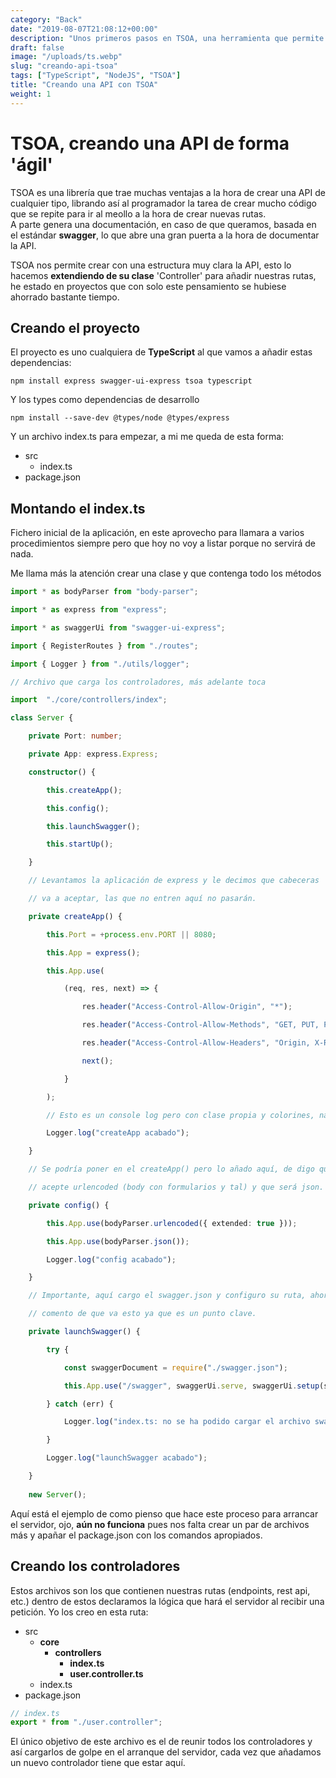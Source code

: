 ```yaml
---
category: "Back"
date: "2019-08-07T21:08:12+00:00"
description: "Unos primeros pasos en TSOA, una herramienta que permite agilizar mucho el proceso de creación de una API con NodeJS"
draft: false
image: "/uploads/ts.webp"
slug: "creando-api-tsoa"
tags: ["TypeScript", "NodeJS", "TSOA"]
title: "Creando una API con TSOA"
weight: 1
---
```

# TSOA, creando una API de forma 'ágil'

TSOA es una librería que trae muchas ventajas a la hora de crear una API de cualquier tipo, librando así al programador la tarea de crear mucho código que se repite para ir al meollo a la hora de crear nuevas rutas.  
A parte genera una documentación, en caso de que queramos, basada en el estándar **swagger**, lo que abre una gran puerta a la hora de documentar la API.

TSOA nos permite crear con una estructura muy clara la API, esto lo hacemos **extendiendo de su clase** 'Controller' para añadir nuestras rutas, he estado en proyectos que con solo este pensamiento se hubiese ahorrado bastante tiempo.

## Creando el proyecto

El proyecto es uno cualquiera de **TypeScript** al que vamos a añadir estas dependencias:

    npm install express swagger-ui-express tsoa typescript

Y los types como dependencias de desarrollo

    npm install --save-dev @types/node @types/express

Y un archivo index.ts para empezar, a mi me queda de esta forma:

* src
  * index.ts
* package.json

## Montando el index.ts

Fichero inicial de la aplicación, en este aprovecho para llamara a varios procedimientos siempre pero que hoy no voy a listar porque no servirá de nada.

Me llama más la atención crear una clase y que contenga todo los métodos

```typescript
import * as bodyParser from "body-parser";

import * as express from "express";

import * as swaggerUi from "swagger-ui-express";

import { RegisterRoutes } from "./routes";

import { Logger } from "./utils/logger";

// Archivo que carga los controladores, más adelante toca

import  "./core/controllers/index";

class Server {

    private Port: number;

    private App: express.Express;

    constructor() {

        this.createApp();

        this.config();

        this.launchSwagger();

        this.startUp();

    }

	// Levantamos la aplicación de express y le decimos que cabeceras

    // va a aceptar, las que no entren aquí no pasarán.

    private createApp() {

        this.Port = +process.env.PORT || 8080;

        this.App = express();

        this.App.use(

            (req, res, next) => {

                res.header("Access-Control-Allow-Origin", "*");

                res.header("Access-Control-Allow-Methods", "GET, PUT, POST, DELETE, OPTIONS");

                res.header("Access-Control-Allow-Headers", "Origin, X-Requested-With, Content-Type, Accept, Authorization");

                next();

            }

        );

        // Esto es un console log pero con clase propia y colorines, nada más

        Logger.log("createApp acabado");

    }

	// Se podría poner en el createApp() pero lo añado aquí, de digo que

    // acepte urlencoded (body con formularios y tal) y que será json.

    private config() {

        this.App.use(bodyParser.urlencoded({ extended: true }));

        this.App.use(bodyParser.json());

        Logger.log("config acabado");

    }

	// Importante, aquí cargo el swagger.json y configuro su ruta, ahora

    // comento de que va esto ya que es un punto clave.

    private launchSwagger() {

        try {

            const swaggerDocument = require("./swagger.json");

            this.App.use("/swagger", swaggerUi.serve, swaggerUi.setup(swaggerDocument));

        } catch (err) {

            Logger.log("index.ts: no se ha podido cargar el archivo swagger.json");

        }

        Logger.log("launchSwagger acabado");

    }
    
    new Server();
```

Aquí está el ejemplo de como pienso que hace este proceso para arrancar el servidor, ojo, **aún no funciona** pues nos falta crear un par de archivos más y apañar el package.json con los comandos apropiados.

## Creando los controladores
Estos archivos son los que contienen nuestras rutas (endpoints, rest api, etc.) dentro de estos declaramos la lógica que hará el servidor al recibir una petición. Yo los creo en esta ruta:

* src
  * **core**
    * **controllers**
      * **index.ts**
      * **user.controller.ts**
  * index.ts
* package.json

```javascript
// index.ts
export * from "./user.controller";
```
El único objetivo de este archivo es el de reunir todos los controladores y así cargarlos de golpe en el arranque del servidor, cada vez que añadamos un nuevo controlador tiene que estar aquí.
